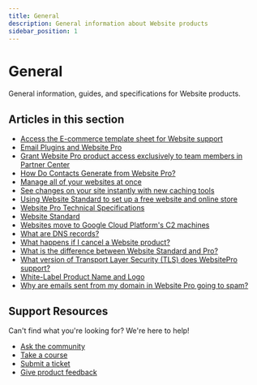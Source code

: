 ```yaml
---
title: General
description: General information about Website products
sidebar_position: 1
---
```


# General

General information, guides, and specifications for Website products.

## Articles in this section

- [Access the E-commerce template sheet for Website support](/vendasta-products/website/general/access-ecommerce-template-sheet)
- [Email Plugins and Website Pro](/vendasta-products/website/general/email-plugins-and-website-pro)
- [Grant Website Pro product access exclusively to team members in Partner Center](/vendasta-products/website/general/grant-website-pro-access-team-members)
- [How Do Contacts Generate from Website Pro?](/vendasta-products/website/general/how-do-contacts-generate-from-website-pro)
- [Manage all of your websites at once](/vendasta-products/website/general/manage-all-of-your-websites-at-once)
- [See changes on your site instantly with new caching tools](/vendasta-products/website/general/see-changes-on-your-site-instantly-with-new-caching-tools)
- [Using Website Standard to set up a free website and online store](/vendasta-products/website/general/using-website-standard-free-website-and-online-store)
- [Website Pro Technical Specifications](/vendasta-products/website/general/website-pro-technical-specifications)
- [Website Standard](/vendasta-products/website/general/website-standard)
- [Websites move to Google Cloud Platform's C2 machines](/vendasta-products/website/general/websites-move-to-google-cloud-platform-c2-machines)
- [What are DNS records?](/vendasta-products/website/general/what-are-dns-records)
- [What happens if I cancel a Website product?](/vendasta-products/website/general/what-happens-if-cancel-website-product)
- [What is the difference between Website Standard and Pro?](/vendasta-products/website/general/what-is-the-difference-between-website-standard-and-pro)
- [What version of Transport Layer Security (TLS) does WebsitePro support?](/vendasta-products/website/general/what-version-of-transport-layer-security-tls-does-website-pro-support)
- [White-Label Product Name and Logo](/vendasta-products/website/general/white-label-product-name-and-logo)
- [Why are emails sent from my domain in Website Pro going to spam?](/vendasta-products/website/general/emails-spam-domain-website-pro)

## Support Resources

Can't find what you're looking for? We're here to help!

- [Ask the community](https://www.facebook.com/groups/vendasta)
- [Take a course](https://academy.vendasta.com/)
- [Submit a ticket](/requests/new)
- [Give product feedback](https://roadmap.vendasta.com)
